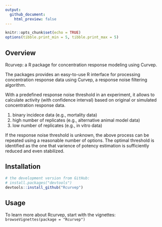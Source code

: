 ```yaml
---
output: 
  github_document:
    html_preview: false
---
```


```r
knitr::opts_chunk$set(echo = TRUE)
options(tibble.print_min = 5, tibble.print_max = 5)
```

## Overview

Rcurvep: a R package for concentration response modeling using Curvep.

The packages provides an easy-to-use R interface for processing concentration response data using Curvep, a response noise filtering algorithm.

With a predefined response noise threshold in an experiment, it allows to calculate activity (with confidence interval) based on original or simulated concentration response data.

1. binary incidece data (e.g., mortality data)
2. high number of replicates (e.g., alternative animal model data)
3. low number of replicates (e.g., in vitro data)

If the response noise threshold is unknown, the above process can be repeated using a reasonable number of options.
The optimal threshold is identified as the one that varience of potency estimation is sufficiently reduced and even stabilized.

## Installation

```r
# the development version from GitHub:
# install.packages("devtools")
devtools::install_github("Rcurvep")

```

## Usage

To learn more about Rcurvep, start with the vignettes:
`browseVignettes(package = "Rcurvep")`

